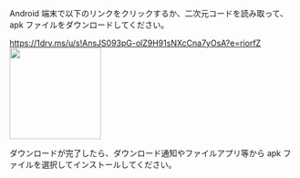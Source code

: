 
Android 端末で以下のリンクをクリックするか、二次元コードを読み取って、apk ファイルをダウンロードしてください。

https://1drv.ms/u/s!AnsJS093pG-olZ9H91sNXcCna7yOsA?e=riorfZ
<img width="160" src={SpirareBrowserAppQR} />

ダウンロードが完了したら、ダウンロード通知やファイルアプリ等から apk ファイルを選択してインストールしてください。